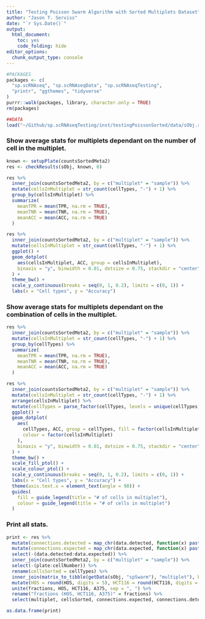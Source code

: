 ```yaml
---
title: "Testing Poisson Swarm Algorithm with Sorted Multiplets Dataset"
author: "Jason T. Serviss"
date: "`r Sys.Date()`"
output:
  html_document:
    toc: yes
    code_folding: hide
editor_options: 
  chunk_output_type: console
---
```


```r
#PACKAGES
packages <- c(
  "sp.scRNAseq", "sp.scRNAseqData", "sp.scRNAseqTesting",
  "printr", "ggthemes", "tidyverse"
)
purrr::walk(packages, library, character.only = TRUE)
rm(packages)

##DATA
load("~/Github/sp.scRNAseqTesting/inst/testingPoissonSorted/data/sObj.rda")
```

### Show average stats for multiplets dependant on the number of cell in the multiplet.
```r
known <- setupPlate(countsSortedMeta2)
res <- checkResults(sObj, known, 0)

res %>%
  inner_join(countsSortedMeta2, by = c("multiplet" = "sample")) %>%
  mutate(cellsInMultiplet = str_count(cellTypes, "-") + 1) %>%
  group_by(cellsInMultiplet) %>%
  summarize(
    meanTPR = mean(TPR, na.rm = TRUE),
    meanTNR = mean(TNR, na.rm = TRUE),
    meanACC = mean(ACC, na.rm = TRUE)
  )

res %>% 
  inner_join(countsSortedMeta2, by = c("multiplet" = "sample")) %>%
  mutate(cellsInMultiplet = str_count(cellTypes, "-") + 1) %>%
  ggplot() +
  geom_dotplot(
    aes(cellsInMultiplet, ACC, group = cellsInMultiplet), 
    binaxis = "y", binwidth = 0.01, dotsize = 0.75, stackdir = "center"
  ) + 
  theme_bw() +
  scale_y_continuous(breaks = seq(0, 1, 0.2), limits = c(0, 1)) +
  labs(x = "Cell types", y = "Accuracy")
```

### Show average stats for multiplets dependant on the combination of cells in the multiplet.
```r
res %>%
  inner_join(countsSortedMeta2, by = c("multiplet" = "sample")) %>%
  mutate(cellsInMultiplet = str_count(cellTypes, "-") + 1) %>%
  group_by(cellTypes) %>%
  summarize(
    meanTPR = mean(TPR, na.rm = TRUE),
    meanTNR = mean(TNR, na.rm = TRUE),
    meanACC = mean(ACC, na.rm = TRUE)
  )

res %>% 
  inner_join(countsSortedMeta2, by = c("multiplet" = "sample")) %>%
  mutate(cellsInMultiplet = str_count(cellTypes, "-") + 1) %>%
  arrange(cellsInMultiplet) %>%
  mutate(cellTypes = parse_factor(cellTypes, levels = unique(cellTypes))) %>%
  ggplot() +
  geom_dotplot(
    aes(
      cellTypes, ACC, group = cellTypes, fill = factor(cellsInMultiplet), 
      colour = factor(cellsInMultiplet)
    ),
    binaxis = "y", binwidth = 0.01, dotsize = 0.75, stackdir = "center"
  ) +
  theme_bw() +
  scale_fill_ptol() +
  scale_colour_ptol() +
  scale_y_continuous(breaks = seq(0, 1, 0.2), limits = c(0, 1)) +
  labs(x = "Cell types", y = "Accuracy") +
  theme(axis.text.x = element_text(angle = 90)) +
  guides(
    fill = guide_legend(title = "# of cells in multiplet"), 
    colour = guide_legend(title = "# of cells in multiplet")
  )
```

### Print all stats.
```r
print <- res %>% 
  mutate(connections.detected = map_chr(data.detected, function(x) paste(unlist(x), collapse = ", "))) %>%
  mutate(connections.expected = map_chr(data.expected, function(x) paste(unlist(x), collapse = ", "))) %>%
  select(-(data.detected:data.expected)) %>%
  inner_join(countsSortedMeta2, by = c("multiplet" = "sample")) %>%
  select(-(plate:cellNumber)) %>%
  rename(cellsSorted = cellTypes) %>%
  inner_join(matrix_to_tibble(getData(sObj, "spSwarm"), "multiplet"), by = "multiplet") %>%
  mutate(HOS = round(HOS, digits = 5), HCT116 = round(HCT116, digits = 5), A375 = round(A375, digits = 5)) %>%
  unite(fractions, HOS, HCT116, A375, sep = ", ") %>%
  rename("fractions (HOS, HCT116, A375)" = fractions) %>%
  select(multiplet, cellsSorted, connections.expected, connections.detected, `fractions (HOS, HCT116, A375)`, tp:ACC)

as.data.frame(print)
```


